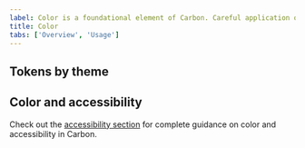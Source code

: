 ```yaml
---
label: Color is a foundational element of Carbon. Careful application of color drives consistency, engagement, and focus for all user interfaces.
title: Color
tabs: ['Overview', 'Usage']
---
```



## Tokens by theme

<ColorTokenTable />

## Color and accessibility

Check out the [accessibility section](/guidelines/accessibility/color) for complete guidance on color and accessibility in Carbon.
